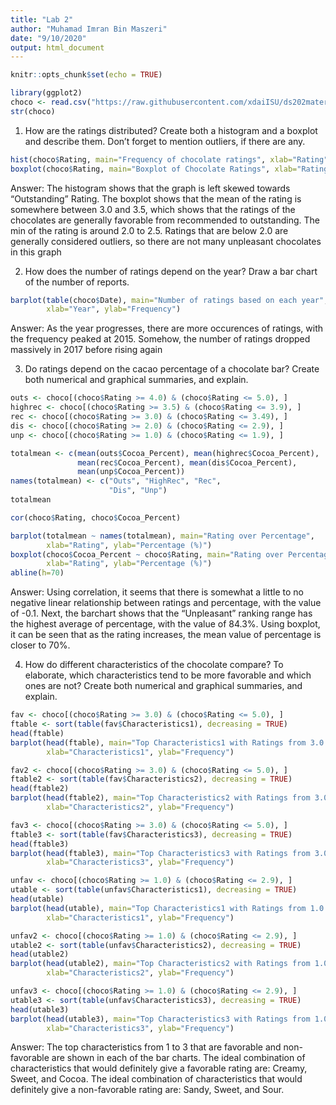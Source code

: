 ```yaml
---
title: "Lab 2"
author: "Muhamad Imran Bin Maszeri"
date: "9/10/2020"
output: html_document
---
```


```r
knitr::opts_chunk$set(echo = TRUE)
```

```r
library(ggplot2)
choco <- read.csv("https://raw.githubusercontent.com/xdaiISU/ds202materials/master/hwlabs/data/choco.csv") 
str(choco) 
```

1. How are the ratings distributed? Create both a histogram and a boxplot and describe them. Don’t forget to mention outliers, if there are any.
```r
hist(choco$Rating, main="Frequency of chocolate ratings", xlab="Rating")
boxplot(choco$Rating, main="Boxplot of Chocolate Ratings", xlab="Rating", horizontal=TRUE)
```

Answer: The histogram shows that the graph is left skewed towards "Outstanding" Rating.
The boxplot shows that the mean of the rating is somewhere between 3.0 and 3.5, which
shows that the ratings of the chocolates are generally favorable from recommended to
outstanding. The min of the rating is around 2.0 to 2.5. Ratings that are below 2.0 are generally considered outliers, so there are not many unpleasant chocolates in this graph

2. How does the number of ratings depend on the year? Draw a bar chart of the number of reports.
```r
barplot(table(choco$Date), main="Number of ratings based on each year", 
        xlab="Year", ylab="Frequency")
```

Answer: As the year progresses, there are more occurences of ratings, with the
frequency peaked at 2015. Somehow, the number of ratings dropped massively in 2017 before
rising again

3. Do ratings depend on the cacao percentage of a chocolate bar? Create both numerical and graphical summaries, and explain.
```r
outs <- choco[(choco$Rating >= 4.0) & (choco$Rating <= 5.0), ]
highrec <- choco[(choco$Rating >= 3.5) & (choco$Rating <= 3.9), ]
rec <- choco[(choco$Rating >= 3.0) & (choco$Rating <= 3.49), ]
dis <- choco[(choco$Rating >= 2.0) & (choco$Rating <= 2.9), ]
unp <- choco[(choco$Rating >= 1.0) & (choco$Rating <= 1.9), ]

totalmean <- c(mean(outs$Cocoa_Percent), mean(highrec$Cocoa_Percent),
               mean(rec$Cocoa_Percent), mean(dis$Cocoa_Percent),
               mean(unp$Cocoa_Percent))
names(totalmean) <- c("Outs", "HighRec", "Rec",
                      "Dis", "Unp")
totalmean

cor(choco$Rating, choco$Cocoa_Percent)

barplot(totalmean ~ names(totalmean), main="Rating over Percentage",
        xlab="Rating", ylab="Percentage (%)")
boxplot(choco$Cocoa_Percent ~ choco$Rating, main="Rating over Percentage",
        xlab="Rating", ylab="Percentage (%)")
abline(h=70)
```

Answer: Using correlation, it seems that there is somewhat a little to no negative linear
relationship between ratings and percentage, with the value of -0.1. Next, the barchart
shows that the "Unpleasant" ranking range has the highest average of percentage, with
the value of 84.3%. Using boxplot, it can be seen that as the rating increases, the mean value of percentage is closer to 70%.


4. How do different characteristics of the chocolate compare? To elaborate, which characteristics tend to be more favorable and which ones are not? Create both numerical and graphical summaries, and explain.
```r

fav <- choco[(choco$Rating >= 3.0) & (choco$Rating <= 5.0), ]
ftable <- sort(table(fav$Characteristics1), decreasing = TRUE)
head(ftable)
barplot(head(ftable), main="Top Characteristics1 with Ratings from 3.0 to 5.0",
        xlab="Characteristics1", ylab="Frequency")

fav2 <- choco[(choco$Rating >= 3.0) & (choco$Rating <= 5.0), ]
ftable2 <- sort(table(fav$Characteristics2), decreasing = TRUE)
head(ftable2)
barplot(head(ftable2), main="Top Characteristics2 with Ratings from 3.0 to 5.0",
        xlab="Characteristics2", ylab="Frequency")

fav3 <- choco[(choco$Rating >= 3.0) & (choco$Rating <= 5.0), ]
ftable3 <- sort(table(fav$Characteristics3), decreasing = TRUE)
head(ftable3)
barplot(head(ftable3), main="Top Characteristics3 with Ratings from 3.0 to 5.0",
        xlab="Characteristics3", ylab="Frequency")

unfav <- choco[(choco$Rating >= 1.0) & (choco$Rating <= 2.9), ]
utable <- sort(table(unfav$Characteristics1), decreasing = TRUE)
head(utable)
barplot(head(utable), main="Top Characteristics1 with Ratings from 1.0 to 2.9",
        xlab="Characteristics1", ylab="Frequency")

unfav2 <- choco[(choco$Rating >= 1.0) & (choco$Rating <= 2.9), ]
utable2 <- sort(table(unfav$Characteristics2), decreasing = TRUE)
head(utable2)
barplot(head(utable2), main="Top Characteristics2 with Ratings from 1.0 to 2.9",
        xlab="Characteristics2", ylab="Frequency")

unfav3 <- choco[(choco$Rating >= 1.0) & (choco$Rating <= 2.9), ]
utable3 <- sort(table(unfav$Characteristics3), decreasing = TRUE)
head(utable3)
barplot(head(utable3), main="Top Characteristics3 with Ratings from 1.0 to 2.9",
        xlab="Characteristics3", ylab="Frequency")
```

Answer: The top characteristics from 1 to 3 that are favorable and non-favorable are shown in each of the bar charts. The ideal combination of characteristics that would definitely give a favorable rating are: Creamy, Sweet, and Cocoa. The ideal combination of characteristics that would definitely give a non-favorable rating are: Sandy, Sweet, and Sour.